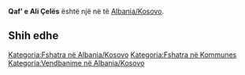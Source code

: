 {{Fshat në 
 | Emri                = Qaf’ e Ali Çelës
 | EmriAlt                = 
 | NAME_SHORT_FORM=      
 | NAME_GENERIC=      
 | NAME_SORT_NAME_RO=      QAFEALICELES
 | FULL_NAME_RO = Qaf’ e Ali Çelës
 | FULL_NAME_ND_RO=Qaf' e Ali Celes
 | SORT_NAME_RG=ALICELES QAFE
 | FULL_NAME_RG=Ali Çelës, Qaf’ e
 | FULL_NAME_ND_RG=Ali Celes, Qaf' e
 | SRP_NAME_SHORT_FORM=      
 | SRP_NAME_GENERIC=      
 | SRP_NAME_SORT_NAME_RO=      
 | SRP_FULL_NAME_RO = 
 | SRP_FULL_NAME_ND_RO=
 | SRP_SORT_NAME_RG=
 | SRP_FULL_NAME_RG=
 | SRP_FULL_NAME_ND_RG=
 | Emri (Rasa dhanore) = 
 | Figura              = 
 | Shteti              = Albania/Kosovo
 | Komuna              = 
 | Kodi postar         = 
 | Sipërfaqja          = 

 | Popullsia           = 

 | Regj. i popullsisë  = 
 | Dend. e popullsisë  = 
 | Faqja zyrtare       = 
 <!--- Koordinatat ----> 
 | Gjerësia            = 42.539444
 | Gjatësia            = 20.096944
 | Lartësia            = 
}}
'''Qaf’ e Ali Çelës''' është një [[]] në [[]] të [[Albania/Kosovo]].

<!-- == Gjeografia == -->
<!-- == Historia == -->
<!-- == Demografia == -->
== Shih edhe ==
{{Komuna }}
{{Kosovo-Administrata-Cung}}

[[Kategoria:Fshatra në Albania/Kosovo]]
[[Kategoria:Fshatra në Kommunes ]]
[[Kategoria:Vendbanime në Albania/Kosovo]]